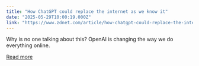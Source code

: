 ```yaml
---
title: "How ChatGPT could replace the internet as we know it"
date: "2025-05-29T10:00:19.000Z"
link: "https://www.zdnet.com/article/how-chatgpt-could-replace-the-internet-as-we-know-it/"
---
```


Why is no one talking about this? OpenAI is changing the way we do everything online.

[Read more](https://www.zdnet.com/article/how-chatgpt-could-replace-the-internet-as-we-know-it/)
